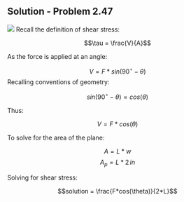 ## Solution - Problem 2.47

![](images/153.png)
Recall the definition of shear stress:

$$\tau = \frac{V}{A}$$

As the force is applied at an angle:

$$V = F*sin(90^\circ-\theta)$$
Recalling conventions of geometry:

$$sin(90^\circ-\theta) = cos(\theta)$$

Thus:

$$V = F*cos(\theta)$$

To solve for the area of the plane:

$$A = L*w$$
$$A_p = L*2\,in$$

Solving for shear stress:

$$solution = \frac{F*cos(\theta)}{2*L}$$